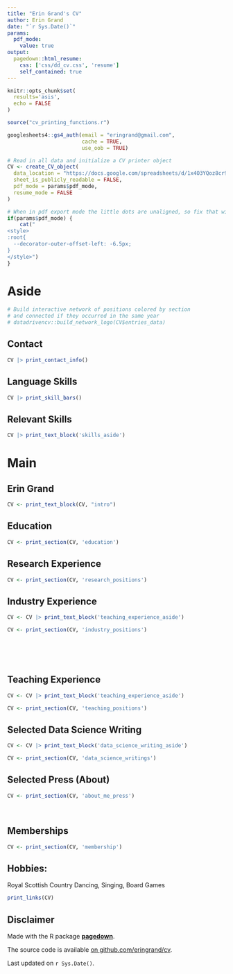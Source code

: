 ```yaml
---
title: "Erin Grand's CV"
author: Erin Grand
date: "`r Sys.Date()`"
params:
  pdf_mode:
    value: true
output:
  pagedown::html_resume:
    css: ['css/dd_cv.css', 'resume']
    self_contained: true
---
```


```r
knitr::opts_chunk$set(
  results='asis', 
  echo = FALSE
)

source("cv_printing_functions.r")

googlesheets4::gs4_auth(email = "eringrand@gmail.com", 
                        cache = TRUE, 
                        use_oob = TRUE)

# Read in all data and initialize a CV printer object
CV <- create_CV_object(
  data_location = "https://docs.google.com/spreadsheets/d/1x4O3YQoz8cr99gD4v7wLec2e61Pqfim6Qm2J-10AM90",
  sheet_is_publicly_readable = FALSE,
  pdf_mode = params$pdf_mode,
  resume_mode = FALSE
)
```


```r
# When in pdf export mode the little dots are unaligned, so fix that with some conditional CSS.
if(params$pdf_mode) {
    cat("
<style>
:root{
  --decorator-outer-offset-left: -6.5px;
}
</style>")
}
```


Aside
================================================================================

```r
# Build interactive network of positions colored by section
# and connected if they occurred in the same year
# datadrivencv::build_network_logo(CV$entries_data)
```


<!-- ```{r} -->
<!-- if(params$pdf_mode){ -->
<!--   cat("View this CV online with links at _eringrand.github.io_") -->
<!-- } else { -->
<!--   cat("[<i class='fas fa-download'></i> Download a PDF of this CV](https://github.com/eringrand/cv/raw/master/cv.pdf)") -->
<!-- } -->
<!-- ``` -->

Contact {#contact}
--------------------------------------------------------------------------------

```r
CV |> print_contact_info()
```



Language Skills {#skills}
--------------------------------------------------------------------------------

```r
CV |> print_skill_bars()
```

Relevant Skills {#course}
--------------------------------------------------------------------------------

```r
CV |> print_text_block('skills_aside')
```

<!-- Relevant Courses  -->
<!-- -------------------------------------------------------------------------------- -->

<!-- ```{r} -->
<!-- CV |> print_text_block('courses_aside') -->
<!-- ``` -->






Main
================================================================================

Erin Grand {#title}
--------------------------------------------------------------------------------

```r
CV <- print_text_block(CV, "intro") 
```



Education {data-icon=graduation-cap data-concise=true}
--------------------------------------------------------------------------------

```r
CV <- print_section(CV, 'education')
```



Research Experience {data-icon=laptop}
--------------------------------------------------------------------------------

```r
CV <- print_section(CV, 'research_positions')
```



Industry Experience {data-icon=suitcase}
--------------------------------------------------------------------------------

::: aside
```r
CV <- CV |> print_text_block('teaching_experience_aside')
```
:::

```r
CV <- print_section(CV, 'industry_positions')
```

<!-- These breaks just force a new page so section doesn't get cut off -->
<br>
<br>
<br>

Teaching Experience {data-icon=chalkboard-teacher}
--------------------------------------------------------------------------------

::: aside
```r
CV <- CV |> print_text_block('teaching_experience_aside')
```
:::

```r
CV <- print_section(CV, 'teaching_positions')
```



Selected Data Science Writing {data-icon=chart-line}
--------------------------------------------------------------------------------

::: aside
```r
CV <- CV |> print_text_block('data_science_writing_aside')
```
:::

```r
CV <- print_section(CV, 'data_science_writings')
```



Selected Press (About)  {data-icon=newspaper}
--------------------------------------------------------------------------------

```r
CV <- print_section(CV, 'about_me_press')
```


<br>


Memberships
--------------------------------------------------------------------------------

```r
CV <- print_section(CV, 'membership')
```

Hobbies:
--------------------------------------------------------------------------------

Royal Scottish Country Dancing, Singing, Board Games


```r
print_links(CV)
```




Disclaimer {#disclaimer}
--------------------------------------------------------------------------------

Made with the R package [**pagedown**](https://github.com/rstudio/pagedown).

The source code is available [on github.com/eringrand/cv](https://github.com/eringrand/cv).

Last updated on `r Sys.Date()`.
